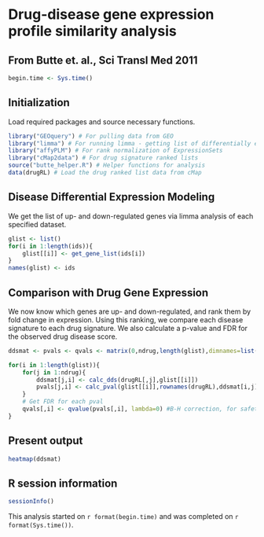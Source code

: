 # Drug-disease gene expression profile similarity analysis
## From Butte et. al., Sci Transl Med 2011

```r
begin.time <- Sys.time()
```

## Initialization

Load required packages and source necessary functions.

```r
library("GEOquery") # For pulling data from GEO
library("limma") # For running limma - getting list of differentially expressed genes
library("affyPLM") # For rank normalization of ExpressionSets
library("cMap2data") # For drug signature ranked lists
source("butte_helper.R") # Helper functions for analysis
data(drugRL) # Load the drug ranked list data from cMap
```

## Disease Differential Expression Modeling

We get the list of up- and down-regulated genes via limma analysis of each specified dataset.

```r
glist <- list()
for(i in 1:length(ids)){
	glist[[i]] <- get_gene_list(ids[i])
}
names(glist) <- ids
```

## Comparison with Drug Gene Expression

We now know which genes are up- and down-regulated, and rank them by fold change in expression.
Using this ranking, we compare each disease signature to each drug signature. We also calculate
a p-value and FDR for the observed drug disease score.

```r
ddsmat <- pvals <- qvals <- matrix(0,ndrug,length(glist),dimnames=list(colnames(drugRL)[1:ndrug],names(glist)))

for(i in 1:length(glist)){
	for(j in 1:ndrug){
		ddsmat[j,i] <- calc_dds(drugRL[,j],glist[[i]])
		pvals[j,i] <- calc_pval(glist[[i]],rownames(drugRL),ddsmat[i,j])
	}
	# Get FDR for each pval
	qvals[,i] <- qvalue(pvals[,i], lambda=0) #B-H correction, for safety
}
```

## Present output

```r
heatmap(ddsmat)
```

## R session information

```r
sessionInfo()
```

This analysis started on `r format(begin.time)` and was completed on
`r format(Sys.time())`.